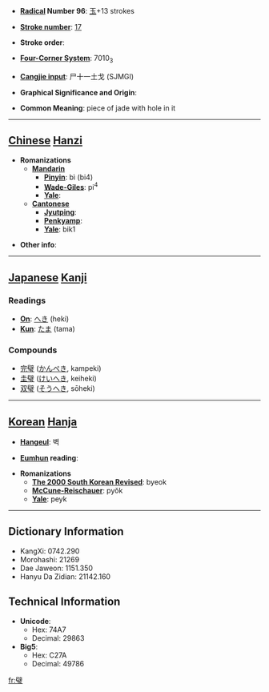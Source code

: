 * '''[[Wiktionary:Chinese radical index| Radical]] Number 96''': [[Wiktionary:Chinese radical index 玉|玉]]+13 strokes

* '''[[Wiktionary:Chinese total strokes index|Stroke number]]''': [[Wiktionary:Chinese total strokes index 17|17]]

* '''Stroke order''': 

* '''[[Wiktionary:Chinese four corner index|Four-Corner System]]''': 7010<sub>3</sub>

* '''[[Wiktionary:Chinese Cangjie index|Cangjie input]]''': 尸十一土戈 (SJMGI)

* '''Graphical Significance and Origin''': 

* '''Common Meaning''': piece of jade with hole in it

----

== [[Chinese]] [[Hanzi]] ==

* '''Romanizations'''
** '''[[Mandarin]]'''
*** '''[[Pinyin]]''': bì (bi4)
*** '''[[Wade-Giles]]''': pi<sup>4</sup>
*** '''[[Yale]]''': 
** '''[[Cantonese]]'''
*** '''[[Jyutping]]''':
*** '''[[Penkyamp]]''': 
*** '''[[Yale]]''': bik1

* '''Other info''': 

----

== [[Japanese]] [[Kanji]] ==

===Readings===
* '''[[On]]''': [[へき]] (heki)
* '''[[Kun]]''': [[たま]] (tama)
===Compounds===
*[[完璧]] ([[かんぺき]], kampeki)
*[[圭璧]] ([[けいへき]], keiheki)
*[[双璧]] ([[そうへき]], sōheki)
----

== [[Korean]] [[Hanja]] ==

* '''[[Hangeul]]''': 벽

* '''[[Eumhun]] reading''': 

* '''Romanizations'''
** '''[[The 2000 South Korean Revised Romanization|The 2000 South Korean Revised]]''': byeok
** '''[[McCune-Reischauer]]''': pyŏk
** '''[[Yale]]''': peyk

----

== Dictionary Information ==

* KangXi: 0742.290
* Morohashi: 21269
* Dae Jaweon: 1151.350
* Hanyu Da Zidian: 21142.160

== Technical Information ==

* '''Unicode''':
** Hex: 74A7
** Decimal: 29863
* '''Big5''':
** Hex: C27A
** Decimal: 49786

[[fr:璧]]